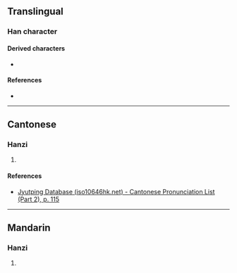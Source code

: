 {{character info}}
==Translingual==

===Han character===
{{Han char|rn=64|rad=手|as=07|sn=10|four=56014|canj=QWG|ids=⿰扌里}}

====Derived characters====
* {{l|mul|[[𭉜]]}}

====References====
* {{Han ref|kx=0434.230|dkj=12171|dj=0783.300|hdz=31881.060|uh=635A|ud=25434|bh=D1C7|bd=53703}}

----

==Cantonese==

===Hanzi===
{{yue-hanzi|jyut=[[zaai1]]|y=jaai1}}

# {{rfdef|yue|sort=手07}}

====References====
* [http://www.iso10646hk.net/jp/document/download.jsp Jyutping Database (iso10646hk.net) - Cantonese Pronunciation List (Part 2), p. 115]

----

==Mandarin==

===Hanzi===
{{cmn-hanzi|pin=[[zhāi]] ([[zhai1]])|wg=chai<sup>1</sup>}}

# {{rfdef|cmn|sort=手07}}